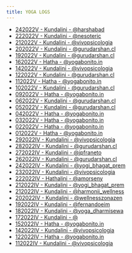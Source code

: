 ```yaml
---
title: YOGA LOGS
---
```


- [242022V - Kundalini - @harshabad](/yoga/628ce900a071bd3a5960be1d)
- [222022V - Kundalini - @nesoteric](/yoga/628a2604fe75781fe2595e37)
- [212022V - Kundalini - @vivopsicologia](/yoga/6288d4902e791924e538453b)
- [202022V - Kundalini - @gurudarshan.cl](/yoga/62877e18074676d70a9c19a0)
- [192022V - Kundalini - @gurudarshan.cl](/yoga/6286de8a4d28c8b4ba93ee86)
- [162022V - Hatha - @yogabonito.in](/yoga/62825349f2ad1c8b820d48a8)
- [142022V - Kundalini - @vivopsicologia](/yoga/627fa0a9ac87777a75d8f5b1)
- [122022V - Kundalini - @gurudarshan.cl](/yoga/627daa9b214d3a51440a3931)
- [112022V - Hatha - @yogabonito.in](/yoga/627bbee7484004e2bbe62621)
- [102022V - Kundalini - @gurudarshan.cl](/yoga/627b03cee53c0127d1c57d32)
- [092022V - Hatha - @yogabonito.in](/yoga/62791aa772f3affed3552288)
- [062022V - Kundalini - @gurudarshan.cl](/yoga/62750b2368eccd3d4e74a33c)
- [052022V - Kundalini - @gurudarshan.cl](/yoga/62746bde3b56cb389b2ab47d)
- [042022V - Hatha - @yogabonito.in](/yoga/627286f759c5d27f71604150)
- [032022V - Hatha - @yogabonito.in](/yoga/6271290f0a8b9b469e6ad15b)
- [022022V - Hatha - @yogabonito.in](/yoga/626fe04f17964cd52814065d)
- [012022V - Hatha - @yogabonito.in](/yoga/626e940fceb41e4aab9f36ca)
- [292022IV - Kundalini - @vivopsicologia](/yoga/626bcd09eeebc6addaeea6cc)
- [282022IV - Kundalini - @gurudarshan.cl](/yoga/626b316b4da3c489cff6a7df)
- [272022IV - Kundalini - @jpfraneto](/yoga/62692f9bcb792db771fe7107)
- [262022IV - Kundalini - @gurudarshan.cl](/yoga/62688dc22c95b46eae79ee1f)
- [242022IV - Kundalini - @yogi_bhagat_prem](/yoga/626539367e74e5f1f3f707f4)
- [232022IV - Kundalini - @vivopsicologia](/yoga/6263e78ee06e164784891b02)
- [222022IV - Hathalini - @amorseny](/yoga/626290e71a1c7dc9ff902add)
- [212022IV - Kundalini - @yogi_bhagat_prem](/yoga/6261f376f1fbf2a7253b5c48)
- [212022IV - Kundalini - @harmonii_wellness](/yoga/62614627e6ef0e3854963455)
- [202022IV - Kundalini - @wellnesszonazen](/yoga/625fec7a40fd139f763dad8a)
- [192022IV - Kundalini - @fernandoeim](/yoga/625e9ea34e42c52c1dcdfc67)
- [182022IV - Kundalini - @yoga_dharmisewa](/yoga/625d4f9b2b081b256f389e33)
- [172022IV - Kundalini - @](/yoga/625cc4112e68e09afc67e82e)
- [152022IV - Hatha - @yogabonito.in](/yoga/6259808f4feccc4caec4e2b1)
- [142022IV - Kundalini - @vivopsicologia](/yoga/6258be81b7e987d72ffcc6e8)
- [122022IV - Hatha - @yogabonito.in](/yoga/6255a7c6f081cde9229da0ce)
- [112022IV - Kundalini - @vivopsicologia](/yoga/6254371ca206c443325e7137)
